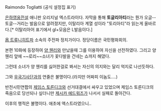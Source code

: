 Raimondo Togliatti (공식 설정집 표기)

[[은하영웅전설]] 애니판 오리지널 엑스트라이다.
자막을 통해 '''토글리아티'''라는 뭔가 오글--토글--거리는 발음으로 알려졌지만, 이탈리아 계열 성이라 "토리아티"라 읽는게 올바르다.[* 이탈리아어 표기에서 gl+모음은 L발음이다.]

[[욥 트류니히트]]파 소속의 주전파 정치가이다. 정당이름은 국민평화회의.

본편 10화에 등장하여 [[양 웬리]]와 만났을때 그를 이용하여 자신을 선전하였다. 그리고 양 웬리 앞에 ~~로리~~소녀가 꽃다발을 건네는 쇼까지 해댔다.

그런데 소녀가 양 웬리를 싫어한걸로 봐서는 자신의 의지와는 달리 억지로 나선듯하다.

그와 [[우국기사단]]과의 연줄은 불명이다.(라지만 어짜피 이놈도....)

반전시민연합의 [[제임스 토른디크]]와 선거대결에서 싸우고 있었으며 제임스 토른디크의 죽음으로 당선되나 싶더니만 [[제시카 에드워즈]]가 나서서 실패로 돌아간다.

이후의 행적은 불명이다. 애초에 액스트라였으니..
